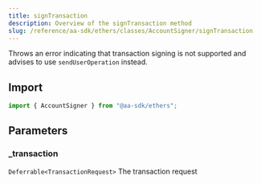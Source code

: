 ```yaml
---
title: signTransaction
description: Overview of the signTransaction method
slug: /reference/aa-sdk/ethers/classes/AccountSigner/signTransaction
---
```



Throws an error indicating that transaction signing is not supported and advises to use `sendUserOperation` instead.

## Import

```ts
import { AccountSigner } from "@aa-sdk/ethers";
```

## Parameters

### \_transaction

`Deferrable<TransactionRequest>`
The transaction request
